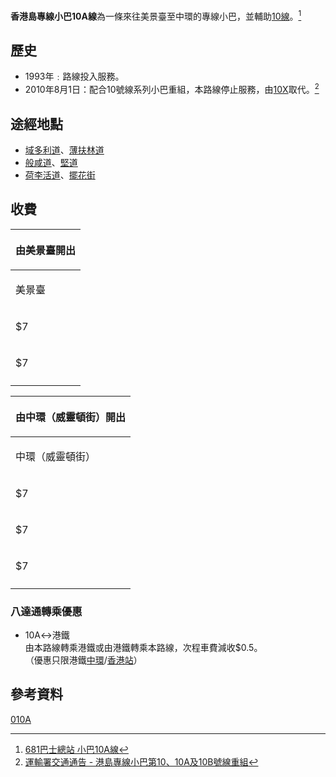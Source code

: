 {{Infobox Bus Route
| image =
| number = 專線小巴10A線
| operator = 香港專線小巴有限公司
| garage =
| length =
| time = 約20分鐘
| start = [[美景臺|美景臺]]
| via = [[薄扶林|薄扶林]]
| end = [[中環|中環]]（[[威靈頓街|威靈頓街]]）
| level = 0800 - 2000
| level1 = 0806 - 2006
| frequency = 7-15分鐘一班
| Other_route = 無
| vehicle = [[豐田Coaster|豐田Coaster]]
| Fare = $7
| Section_Fare1 = 2段
| Section_Fare2 = 1段
| compete =
| bgcolor = green
| fontcolor = #00FF00
}}

'''香港島專線小巴10A線'''為一條來往美景臺至中環的專線小巴，並輔助[[香港島專線小巴10線|10線]]。<ref>[http://www.681busterminal.com/version2/index.php?fi=a201&id=20 681巴士總站 小巴10A線]</ref> 

==歷史==
*1993年﹕路線投入服務。
*2010年8月1日：配合10號線系列小巴重組，本路線停止服務，由[[香港島專線小巴10X線|10X]]取代。<ref>[http://www.td.gov.hk/tc/traffic_notices/index_id_22589.html 運輸署交通通告 - 港島專線小巴第10、10A及10B號線重組]</ref>

==途經地點==
*[[域多利道|域多利道]]、[[薄扶林道|薄扶林道]]
*[[般咸道|般咸道]]、[[堅道|堅道]]
*[[荷李活道|荷李活道]]、[[擺花街|擺花街]]

==收費==
{| class="wikitable" style="text-align: left"
! colspan="3"|由美景臺開出
|- 
| colspan="3"|美景臺
|-
| $7||colspan="2"|堅道
|-
| $7||$4.7||colspan="1"|中環（威靈頓街）
|-
|}
{| class="wikitable" style="text-align: left"
! colspan="4"|由中環（威靈頓街）開出
|- 
| colspan="4"|中環（威靈頓街）
|-
| $7||colspan="3"|堅道
|-
| $7||$5.4||colspan="2"|瑪麗醫院
|-
| $7||$5.4||$4.1||colspan="1"|美景臺
|-
|}

===八達通轉乘優惠===
*10A↔港鐵<br>由本路線轉乘港鐵或由港鐵轉乘本路線，次程車費減收$0.5。<br>（優惠只限港鐵[[中環站|中環]]/[[香港站|香港站]]）

== 參考資料 ==
{{reflist}}

{{香港南區小巴路線列表}}
{{香港中西區小巴路線列表}}
[[Category:已取消小巴路線|010A]]


{{HK-bus-stub}}